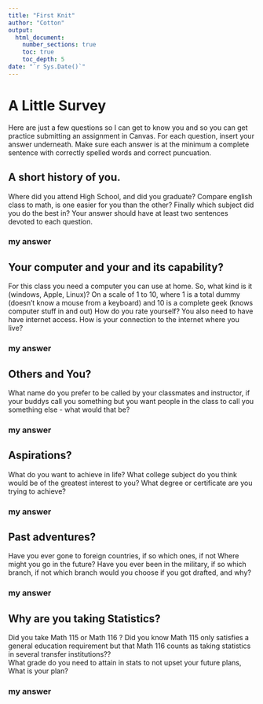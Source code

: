 ```yaml
---
title: "First Knit"
author: "Cotton"
output: 
  html_document:
    number_sections: true
    toc: true
    toc_depth: 5
date: "`r Sys.Date()`"   
---
```


# A Little Survey

Here are just a few questions so I can get to know you and so you can get practice submitting an assignment in Canvas.  For each question, insert your answer underneath. Make sure each answer is at the minimum a complete sentence with correctly spelled words and correct puncuation. 

## A short history of you.  
Where did you attend High School, and did you graduate? Compare english class to math, is one easier for you than the other? Finally which subject did you do the best in? Your answer should have at least two sentences devoted to each question.  
  
### my answer     
  

     


## Your computer and your and its capability?  
 For this class  you need a computer you can use at home.  So, what kind is it (windows, Apple, Linux)?  On a scale of 1 to 10, where 1 is a total dummy (doesn't know a mouse from a keyboard) and 10 is a complete geek (knows computer stuff in and out) How do you rate yourself?  You also need to have have internet access. How is your connection to the internet where you live?

### my answer   
  
   

## Others and You?   
What name do you prefer to be called by your classmates and instructor, if your buddys call you something but you want people in the class to call you something else - what would that be? 

### my answer     
  
   
 




## Aspirations?   
What do you want to achieve in life?  What college subject do you think would be of the greatest interest to you? What degree or certificate are you trying to achieve?

### my answer     
  
   
 




## Past adventures?  
Have you ever gone to foreign countries, if so which ones, if not Where might you go in the future?  Have you ever been in the military, if so which branch, if not which branch would you choose if you got drafted, and why?

### my answer     
  
   
  




## Why are you taking Statistics?  
Did you take Math 115 or Math 116 ?  Did you know Math 115 only satisfies a general education requirement but that Math 116 counts as taking statistics in several transfer institutions??  
What grade do you need to attain in stats to not upset your future plans, What is your plan?  
 

### my answer     
  
   
 






  




